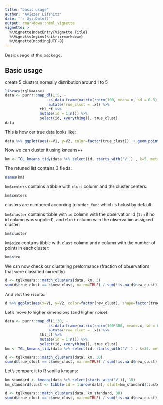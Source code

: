 ```yaml
---
title: "basic usage"
author: "Aviezer Lifshitz"
date: "`r Sys.Date()`"
output: rmarkdown::html_vignette
vignette: >
  %\VignetteIndexEntry{Vignette Title}
  %\VignetteEngine{knitr::rmarkdown}
  %\VignetteEncoding{UTF-8}
---
```


Basic usage of the package.


## Basic usage

create 5 clusters normally distribution around 1 to 5
```r
library(tglkmeans)
data <- purrr::map_df(1:5, ~ 
					as.data.frame(matrix(rnorm(100, mean=.x, sd = 0.3), ncol = 2)) %>%
					mutate(true_clust = .x)) %>% 
				tbl_df %>% 
				mutate(id = 1:n()) %>%
				select(id, everything(), true_clust)
data
```

This is how our true data looks like:

```r
data %>% ggplot(aes(x=V1, y=V2, color=factor(true_clust))) + geom_point() + scale_color_discrete(name='true cluster')
```

Now we can cluster it using kmeans++
```r
km <- TGL_kmeans_tidy(data %>% select(id, starts_with('V')) , k=5, metric='euclid', verbose=TRUE)
```
The retuned list contains 3 fields:
```r
names(km)
```

`km$centers` contains a tibble with `clust` column and the cluster centers:
```r
km$centers
```
clusters are numbered according to `order_func` which is hclust by default. 

`km$cluster` contains tibble with `id` column with the observation id (`1:n` if no id column was supplied), and `clust` column with the observation assigned cluster:
```r
km$cluster
```

`km$size` contains tibble with `clust` column and `n` column with the number of points in each cluster:
```r
km$size
```

We can now check our clustering preformance (fraction of observations that were classified correctly):
```r
d <- tglkmeans:::match_clusters(data, km, 5)
sum(d$true_clust == d$new_clust, na.rm=TRUE) / sum(!is.na(d$new_clust))
```

And plot the results:
```r
d %>% ggplot(aes(x=V1, y=V2, color=factor(new_clust), shape=factor(true_clust))) + geom_point() + scale_color_discrete(name='cluster') + scale_shape_discrete(name='true cluster')
```

Let's move to higher dimensions (and higher noise):
```r
data <- purrr::map_df(1:30, ~ 
					as.data.frame(matrix(rnorm(100*300, mean=.x, sd = 0.7), ncol = 300)) %>%
					mutate(true_clust = .x)) %>% 
				tbl_df %>% 
				mutate(id = 1:n()) %>%
				select(id, everything(), true_clust)
km <- TGL_kmeans_tidy(data %>% select(id, starts_with('V')) , k=30, metric='euclid', verbose=FALSE)
```

```r
d <- tglkmeans:::match_clusters(data, km, 30)
sum(d$true_clust == d$new_clust, na.rm=TRUE) / sum(!is.na(d$new_clust))
```
Let's compare it to R vanilla kmeans:

```r
km_standard <- kmeans(data %>% select(starts_with('V')), 30)
km_standard$clust <- tibble(id = 1:nrow(data), clust=km_standard$cluster)

d <- tglkmeans:::match_clusters(data, km_standard, 30)
sum(d$true_clust == d$new_clust, na.rm=TRUE) / sum(!is.na(d$new_clust))

```

